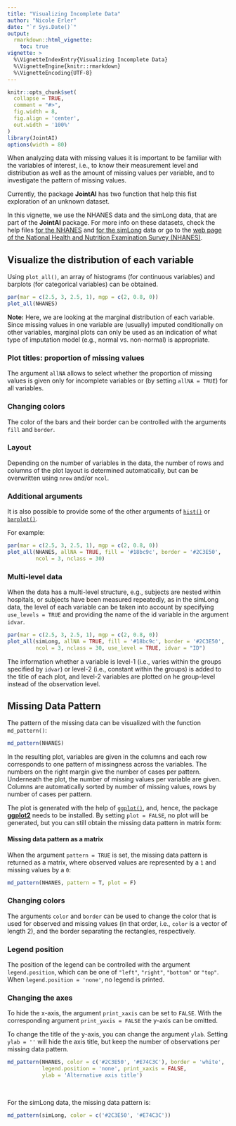 ---
title: "Visualizing Incomplete Data"
author: "Nicole Erler"
date: "`r Sys.Date()`"
output:
  rmarkdown::html_vignette:
    toc: true
vignette: >
  %\VignetteIndexEntry{Visualizing Incomplete Data}
  %\VignetteEngine{knitr::rmarkdown}
  %\VignetteEncoding{UTF-8}
---

```{r setup, include = FALSE}
knitr::opts_chunk$set(
  collapse = TRUE,
  comment = "#>",
  fig.width = 8,
  fig.align = 'center',
  out.width = '100%'
)
library(JointAI)
options(width = 80)
```


When analyzing data with missing values it is important to be familiar
with the variables of interest, i.e., to know their measurement level and
distribution as well as the amount of missing values per variable, and to
investigate the pattern of missing values.

Currently, the package **JointAI** has two function that help this fist
exploration of an unknown dataset.

In this vignette, we use the NHANES data and the simLong data, that are part of
the **JointAI** package.
For more info on these datasets, check the help files
[for the NHANES](https://nerler.github.io/JointAI/reference/NHANES.html) and
[for the simLong](https://nerler.github.io/JointAI/reference/simLong.html) data or
go to the [web page of the National Health and Nutrition Examination Survey (NHANES)](https://www.cdc.gov/nchs/nhanes/index.htm).


## Visualize the distribution of each variable
Using `plot_all()`, an array of histograms (for continuous variables) and
barplots (for categorical variables) can be obtained.

```{r, fig.height = 8}
par(mar = c(2.5, 3, 2.5, 1), mgp = c(2, 0.8, 0))
plot_all(NHANES)
```

**Note:** Here, we are looking at the marginal distribution of each variable.
Since missing values in one variable are (usually) imputed conditionally on 
other variables, marginal plots can only be used as an indication of what 
type of imputation model (e.g., normal vs. non-normal) is appropriate.


### Plot titles: proportion of missing values
The argument `allNA` allows to select whether the proportion of missing values
is given only for incomplete variables or (by setting `allNA = TRUE`) for all
variables.

### Changing colors
The color of the bars and their border can be controlled with the arguments
`fill` and `border`.

### Layout
Depending on the number of variables in the data, the
number of rows and columns of the plot layout is determined automatically, 
but can be overwritten using `nrow` and/or `ncol`.

### Additional arguments
It is also possible to provide some of the other arguments of [`hist()`](https://stat.ethz.ch/R-manual/R-devel/library/graphics/html/hist.html)
or [`barplot()`](https://stat.ethz.ch/R-manual/R-devel/library/graphics/html/barplot.html).

For example:
```{r, fig.width = 8, fig.height = 10}
par(mar = c(2.5, 3, 2.5, 1), mgp = c(2, 0.8, 0))
plot_all(NHANES, allNA = TRUE, fill = '#18bc9c', border = '#2C3E50',
         ncol = 3, nclass = 30)
```


### Multi-level data
When the data has a multi-level structure, e.g., subjects are nested within
hospitals, or subjects have been measured repeatedly, as in the simLong data,
the level of each variable can be taken into account by specifying
`use_levels = TRUE` and providing the name of the id variable in the argument
`idvar`.

```{r, fig.width = 8, fig.height = 10}
par(mar = c(2.5, 3, 2.5, 1), mgp = c(2, 0.8, 0))
plot_all(simLong, allNA = TRUE, fill = '#18bc9c', border = '#2C3E50',
         ncol = 3, nclass = 30, use_level = TRUE, idvar = "ID")
```
The information whether a variable is level-1 (i.e., varies within the groups
specified by `idvar`) or level-2 (i.e., constant within the groups) is added to
the title of each plot, and level-2 variables are plotted on he group-level
instead of the observation level.

## Missing Data Pattern
The pattern of the missing data can be visualized with the function `md_pattern()`:
```{r, fig.height = 6}
md_pattern(NHANES)
```

In the resulting plot, variables are given in the columns and each row corresponds
to one pattern of missingness across the variables.
The numbers on the right margin give the number of cases per pattern. Underneath
the plot, the number of missing values per variable are given.
Columns are automatically sorted by number of missing values, rows by number of
cases per pattern.

The plot is generated with the help of [`ggplot()`](https://ggplot2.tidyverse.org/),
and, hence,  the package [**ggplot2**](https://CRAN.R-project.org/package=ggplot2)
needs to be installed. By setting `plot = FALSE`, no plot will be generated, 
but you can still obtain the missing data pattern in matrix form:

#### Missing data pattern as a matrix
When the argument `pattern = TRUE` is set, the missing data pattern is returned 
as a matrix, where observed values are represented by a `1` and missing values
by a `0`:
```{r}
md_pattern(NHANES, pattern = T, plot = F)
```


### Changing colors
The arguments `color` and `border` can be used to change the color that is
used for observed and missing values (in that order, i.e., `color` is a vector
of length 2), and the border separating the rectangles, respectively. 

### Legend position
The position of the legend can be controlled with the argument `legend.position`,
which can be one of `"left"`, `"right"`, `"bottom"` or `"top"`. 
When `legend.position = 'none'`, no legend is printed.

### Changing the axes
To hide the x-axis, the argument `print_xaxis` can be set to `FALSE`.
With the corresponding argument `print_yaxis = FALSE` the y-axis can be omitted.

To change the title of the y-axis, you can change the argument `ylab`. Setting
`ylab = ''` will hide the axis title, but keep the number of observations per
missing data pattern.

```{r, fig.height = 5}
md_pattern(NHANES, color = c('#2C3E50', '#E74C3C'), border = 'white',
           legend.position = 'none', print_xaxis = FALSE, 
           ylab = 'Alternative axis title')
```

<br>

For the simLong data, the missing data pattern is:
```{r, fig.height = 8}
md_pattern(simLong, color = c('#2C3E50', '#E74C3C'))
```
